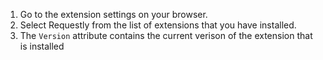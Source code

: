 1. Go to the extension settings on your browser.
2. Select Requestly from the list of extensions that you have installed.
3. The `Version` attribute contains the current verison of the extension that is installed